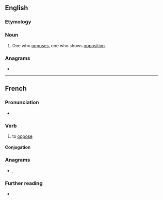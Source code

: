 ==English==

===Etymology===
{{suffix|en|oppose|er}}

===Noun===
{{en-noun}}

# One who [[oppose]]s, one who shows [[opposition]].

===Anagrams===
* {{anagrams|en|poopers|propose}}

----

==French==

===Pronunciation===
* {{audio|Fr-opposer.ogg|audio|lang=fr}}

===Verb===
{{fr-verb}}

# to [[oppose]]

====Conjugation====
{{fr-conj-auto}}

===Anagrams===
* {{l|fr|propose}}, {{l|fr|proposé}}

===Further reading===
* {{R:TLFi}}